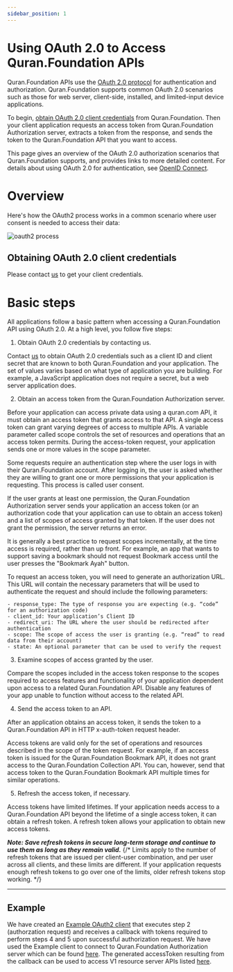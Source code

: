 ```yaml
---
sidebar_position: 1
---
```


# Using OAuth 2.0 to Access Quran.Foundation APIs

Quran.Foundation APIs use the [OAuth 2.0 protocol](https://www.rfc-editor.org/rfc/rfc6749) for authentication and authorization. Quran.Foundation supports common OAuth 2.0 scenarios such as those for web server, client-side, installed, and limited-input device applications.

To begin, [obtain OAuth 2.0 client credentials](#obtaining-oauth-20-client-credentials) from Quran.Foundation. Then your client application requests an access token from Quran.Foundation Authorization server, extracts a token from the response, and sends the token to the Quran.Foundation API that you want to access.

This page gives an overview of the OAuth 2.0 authorization scenarios that Quran.Foundation supports, and provides links to more detailed content. For details about using OAuth 2.0 for authentication, see [OpenID Connect](/docs/tutorials/oidc/openid-connect).

# Overview

Here's how the OAuth2 process works in a common scenario where user consent is needed to access their data:

![oauth2 process](/img/oauth2-process.png)

## Obtaining OAuth 2.0 client credentials

Please contact [us](mailto:developers@quran.com) to get your client credentials.

# Basic steps

All applications follow a basic pattern when accessing a Quran.Foundation API using OAuth 2.0. At a high level, you follow five steps:

1. Obtain OAuth 2.0 credentials by contacting us.

Contact [us](mailto:developers@quran.com) to obtain OAuth 2.0 credentials such as a client ID and client secret that are known to both Quran.Foundation and your application. The set of values varies based on what type of application you are building. For example, a JavaScript application does not require a secret, but a web server application does.

2. Obtain an access token from the Quran.Foundation Authorization server.

Before your application can access private data using a quran.com API, it must obtain an access token that grants access to that API. A single access token can grant varying degrees of access to multiple APIs. A variable parameter called scope controls the set of resources and operations that an access token permits. During the access-token request, your application sends one or more values in the scope parameter.

Some requests require an authentication step where the user logs in with their Quran.Foundation account. After logging in, the user is asked whether they are willing to grant one or more permissions that your application is requesting. This process is called user consent.

If the user grants at least one permission, the Quran.Foundation Authorization server sends your application an access token (or an authorization code that your application can use to obtain an access token) and a list of scopes of access granted by that token. If the user does not grant the permission, the server returns an error.

It is generally a best practice to request scopes incrementally, at the time access is required, rather than up front. For example, an app that wants to support saving a bookmark should not request Bookmark access until the user presses the "Bookmark Ayah" button.

To request an access token, you will need to generate an authorization URL. This URL will contain the necessary parameters that will be used to authenticate the request and should include the following parameters:

```
- response_type: The type of response you are expecting (e.g. “code” for an authorization code)
- client_id: Your application’s Client ID
- redirect_uri: The URL where the user should be redirected after authentication
- scope: The scope of access the user is granting (e.g. “read” to read data from their account)
- state: An optional parameter that can be used to verify the request
```

3. Examine scopes of access granted by the user.

Compare the scopes included in the access token response to the scopes required to access features and functionality of your application dependent upon access to a related Quran.Foundation API. Disable any features of your app unable to function without access to the related API.

4. Send the access token to an API.

After an application obtains an access token, it sends the token to a Quran.Foundation API in HTTP x-auth-token request header.

Access tokens are valid only for the set of operations and resources described in the scope of the token request. For example, if an access token is issued for the Quran.Foundation Bookmark API, it does not grant access to the Quran.Foundation Collection API. You can, however, send that access token to the Quran.Foundation Bookmark API multiple times for similar operations.

5. Refresh the access token, if necessary.

Access tokens have limited lifetimes. If your application needs access to a Quran.Foundation API beyond the lifetime of a single access token, it can obtain a refresh token. A refresh token allows your application to obtain new access tokens.

**_Note: Save refresh tokens in secure long-term storage and continue to use them as long as they remain valid._**
{/* Limits apply to the number of refresh tokens that are issued per client-user combination, and per user across all clients, and these limits are different. If your application requests enough refresh tokens to go over one of the limits, older refresh tokens stop working. */}

---

## Example

We have created an [Example OAuth2 client](https://github.com/quran/quran-oauth2-example) that executes step 2 (authorzation request) and receives a callback with tokens required to perform steps 4 and 5 upon successful authorization request. We have used the Example client to connect to Quran.Foundation Authorization server which can be found [here](https://oauth2-client-example.quran.foundation/). The generated accessToken resulting from the callback can be used to access V1 resource server APIs listed [here](/docs/category/user-related-apis).
